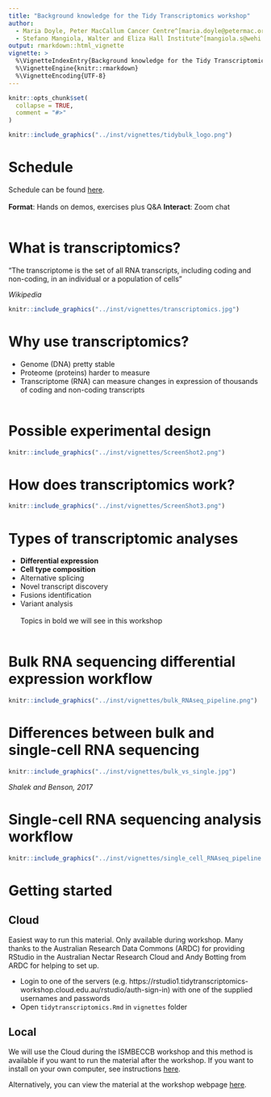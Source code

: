 ```yaml
---
title: "Background knowledge for the Tidy Transcriptomics workshop"
author:
  - Maria Doyle, Peter MacCallum Cancer Centre^[maria.doyle@petermac.org]
  - Stefano Mangiola, Walter and Eliza Hall Institute^[mangiola.s@wehi.edu.au]
output: rmarkdown::html_vignette
vignette: >
  %\VignetteIndexEntry{Background knowledge for the Tidy Transcriptomics workshop}
  %\VignetteEngine{knitr::rmarkdown}
  %\VignetteEncoding{UTF-8}
---
```


```r
knitr::opts_chunk$set(
  collapse = TRUE,
  comment = "#>"
)
```


```r
knitr::include_graphics("../inst/vignettes/tidybulk_logo.png")
```

# Schedule

Schedule can be found [here](https://tidy-transcriptomics-workshops.github.io/ismb2021_tidytranscriptomics/index.html#time-outline).  
<br>
**Format**: Hands on demos, exercises plus Q&A 
**Interact**: Zoom chat
<br>
<br>


# What is transcriptomics?

“The transcriptome is the set of all RNA transcripts, including coding and non-coding, in an individual or a population of cells”

_Wikipedia_

```r
knitr::include_graphics("../inst/vignettes/transcriptomics.jpg")
```

# Why use transcriptomics?

- Genome (DNA) pretty stable
- Proteome (proteins) harder to measure
- Transcriptome (RNA) can measure changes in expression of thousands of coding and non-coding transcripts
<br>
<br>

# Possible experimental design

```r
knitr::include_graphics("../inst/vignettes/ScreenShot2.png")
```

# How does transcriptomics work?

```r
knitr::include_graphics("../inst/vignettes/ScreenShot3.png")
```

# Types of transcriptomic analyses

* **Differential expression**  
* **Cell type composition**  
* Alternative splicing  
* Novel transcript discovery  
* Fusions identification  
* Variant analysis  
<br>
Topics in bold we will see in this workshop
<br>
<br>

# Bulk RNA sequencing differential expression workflow

```r
knitr::include_graphics("../inst/vignettes/bulk_RNAseq_pipeline.png")
```

# Differences between bulk and single-cell RNA sequencing

```r
knitr::include_graphics("../inst/vignettes/bulk_vs_single.jpg")
```

_Shalek and Benson, 2017_

# Single-cell RNA sequencing analysis workflow

```r
knitr::include_graphics("../inst/vignettes/single_cell_RNAseq_pipeline.png")
```

# Getting started 

## Cloud

Easiest way to run this material. Only available during workshop. Many thanks to the Australian Research Data Commons (ARDC) for providing RStudio in the Australian Nectar Research Cloud and Andy Botting from ARDC for helping to set up.

 * Login to one of the servers (e.g. https://rstudio1.tidytranscriptomics-workshop.cloud.edu.au/rstudio/auth-sign-in) with one of the supplied usernames and passwords
 * Open `tidytranscriptomics.Rmd` in `vignettes` folder
 

## Local

We will use the Cloud during the ISMBECCB workshop and this method is available if you want to run the material after the workshop. If you want to install on your own computer, see instructions [here](https://tidy-transcriptomics-workshops.github.io/ismb2021_tidytranscriptomics/index.html#workshop-package-installation). 

Alternatively, you can view the material at the workshop webpage [here](https://tidy-transcriptomics-workshops.github.io/ismb2021_tidytranscriptomics/articles/tidytranscriptomics.html). 

